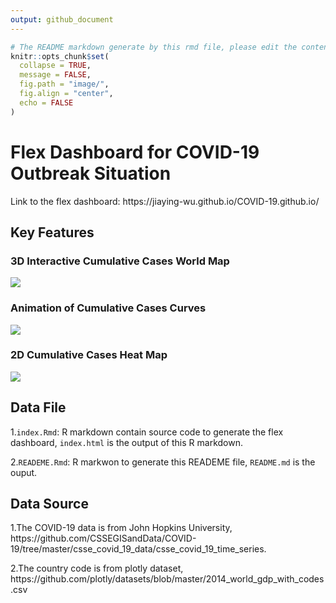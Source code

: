 ```yaml
---
output: github_document
---
```


```r
# The README markdown generate by this rmd file, please edit the content within this R markdown.
knitr::opts_chunk$set(
  collapse = TRUE,
  message = FALSE,
  fig.path = "image/",
  fig.align = "center",
  echo = FALSE
)
```

# Flex Dashboard for COVID-19 Outbreak Situation

Link to the flex dashboard: https://jiaying-wu.github.io/COVID-19.github.io/

## Key Features

### 3D Interactive Cumulative Cases World Map

![](image/3d_world_map.png)

### Animation of Cumulative Cases Curves

![](image/animate_confirmed.gif)

### 2D Cumulative Cases Heat Map

![](image/2d_aus_map.png)

## Data File

1.`index.Rmd`: R markdown contain source code to generate the flex dashboard, `index.html` is the output of this R markdown.

2.`READEME.Rmd`: R markwon to generate this READEME file, `README.md` is the ouput.

## Data Source

1.The COVID-19 data is from John Hopkins University,  https://github.com/CSSEGISandData/COVID-19/tree/master/csse_covid_19_data/csse_covid_19_time_series. 

2.The country code is from plotly dataset, https://github.com/plotly/datasets/blob/master/2014_world_gdp_with_codes.csv

